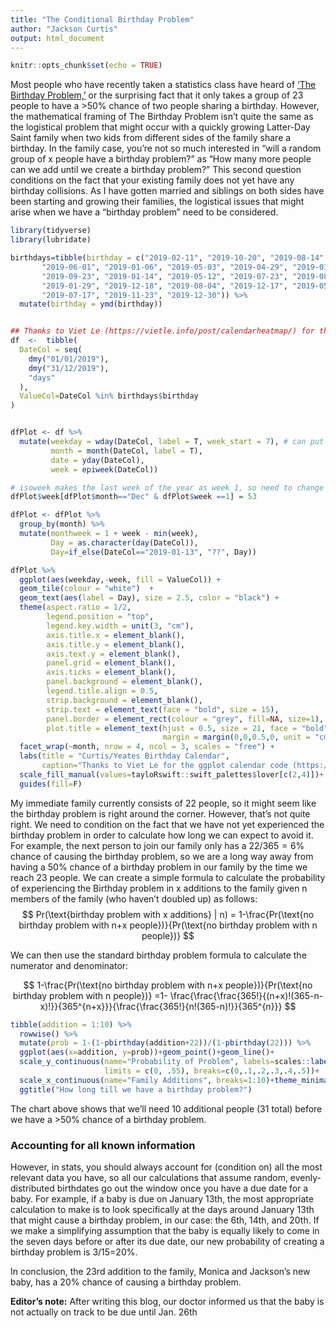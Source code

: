 ```yaml
---
title: "The Conditional Birthday Problem"
author: "Jackson Curtis"
output: html_document
---
```


```r
knitr::opts_chunk$set(echo = TRUE)
```





Most people who have recently taken a statistics class have heard of ['The Birthday Problem,'](https://en.wikipedia.org/wiki/Birthday_problem) or the surprising fact that it only takes a group of 23 people to have a >50% chance of two people sharing a birthday. However, the mathematical framing of The Birthday Problem isn't quite the same as the logistical problem that might occur with a quickly growing Latter-Day Saint family when two kids from different sides of the family share a birthday. In the family case, you're not so much interested in "will a random group of x people have a birthday problem?" as "How many more people can we add until we create a birthday problem?" This second question conditions on the fact that your existing family does not yet have any birthday collisions. As I have gotten married and siblings on both sides have been starting and growing their families, the logistical issues that might arise when we have a "birthday problem" need to be considered.

```r
library(tidyverse)
library(lubridate)

birthdays=tibble(birthday = c("2019-02-11", "2019-10-20", "2019-08-14", "2019-08-15",
       "2019-06-01", "2019-01-06", "2019-05-03", "2019-04-29", "2019-01-20",
       "2019-09-23", "2019-01-14", "2019-05-12", "2019-07-23", "2019-08-22",
       "2019-01-29", "2019-12-18", "2019-08-04", "2019-12-17", "2019-05-14",
       "2019-07-17", "2019-11-23", "2019-12-30")) %>%
  mutate(birthday = ymd(birthday))


## Thanks to Viet Le (https://vietle.info/post/calendarheatmap/) for the awesome calendar code!
df  <-  tibble(
  DateCol = seq(
    dmy("01/01/2019"),
    dmy("31/12/2019"),
    "days"
  ),
  ValueCol=DateCol %in% birthdays$birthday
)


dfPlot <- df %>%
  mutate(weekday = wday(DateCol, label = T, week_start = 7), # can put week_start = 1 to start week on Monday
         month = month(DateCol, label = T),
         date = yday(DateCol),
         week = epiweek(DateCol))

# isoweek makes the last week of the year as week 1, so need to change that to week 53 for the plot
dfPlot$week[dfPlot$month=="Dec" & dfPlot$week ==1] = 53

dfPlot <- dfPlot %>%
  group_by(month) %>%
  mutate(monthweek = 1 + week - min(week),
         Day = as.character(day(DateCol)),
         Day=if_else(DateCol=="2019-01-13", "??", Day))

dfPlot %>%
  ggplot(aes(weekday,-week, fill = ValueCol)) +
  geom_tile(colour = "white")  +
  geom_text(aes(label = Day), size = 2.5, color = "black") +
  theme(aspect.ratio = 1/2,
        legend.position = "top",
        legend.key.width = unit(3, "cm"),
        axis.title.x = element_blank(),
        axis.title.y = element_blank(),
        axis.text.y = element_blank(),
        panel.grid = element_blank(),
        axis.ticks = element_blank(),
        panel.background = element_blank(),
        legend.title.align = 0.5,
        strip.background = element_blank(),
        strip.text = element_text(face = "bold", size = 15),
        panel.border = element_rect(colour = "grey", fill=NA, size=1),
        plot.title = element_text(hjust = 0.5, size = 21, face = "bold",
                                  margin = margin(0,0,0.5,0, unit = "cm"))) +
  facet_wrap(~month, nrow = 4, ncol = 3, scales = "free") +
  labs(title = "Curtis/Yeates Birthday Calendar", 
       caption="Thanks to Viet Le for the ggplot calendar code (https://vietle.info/post/calendarheatmap/)")+
  scale_fill_manual(values=tayloRswift::swift_palettes$lover[c(2,4)])+
  guides(fill=F)
```

My immediate family currently consists of 22 people, so it might seem like the birthday problem is right around the corner. However, that's not quite right. We need to condition on the fact that we have not yet experienced the birthday problem in order to calculate how long we can expect to avoid it. For example, the next person to join our family only has a $22/365 =  6\%$ chance of causing the birthday problem, so we are a long way away from having a 50%  chance of a birthday problem in our family by the time we reach 23 people. We can create a simple formula to calculate the probability of experiencing the Birthday problem in x additions to the family given n members of the family (who haven't doubled up) as follows:
$$
Pr(\text{birthday problem with x additions} | n) = 1-\frac{Pr(\text{no birthday problem with n+x people})}{Pr(\text{no birthday problem with n  people})} 
$$

We can then use the standard birthday problem formula to calculate the numerator and denominator:

$$
1-\frac{Pr(\text{no birthday problem with n+x people})}{Pr(\text{no birthday problem with n people})} =1- \frac{\frac{\frac{365!}{(n+x)!(365-n-x)!}}{365^{n+x}}}{\frac{\frac{365!}{n!(365-n)!}}{365^{n}}}
$$



```r
tibble(addition = 1:10) %>%
  rowwise() %>%
  mutate(prob = 1-(1-pbirthday(addition+22))/(1-pbirthday(22))) %>%
  ggplot(aes(x=addition, y=prob))+geom_point()+geom_line()+
  scale_y_continuous(name="Probability of Problem", labels=scales::label_percent(accuracy = 1),
                     limits = c(0, .55), breaks=c(0,.1,.2,.3,.4,.5))+
  scale_x_continuous(name="Family Additions", breaks=1:10)+theme_minimal()+
  ggtitle("How long till we have a birthday problem?")
```

The chart above shows that we'll need 10 additional people (31 total) before we have a >50% chance of a birthday problem.

### Accounting for all known information

However, in stats, you should always account for (condition on) all the most relevant data you have, so all our calculations that assume random, evenly-distributed birthdates go out the window once you have a due date for a baby. For example, if a baby is due on January 13th, the most appropriate calculation to make is to look specifically at the days around January 13th that might cause a birthday problem, in our case: the 6th, 14th, and 20th. If we make a simplifying assumption that the baby is equally likely to come in the seven days before or after its due date, our new probability of creating a birthday problem is 3/15=20%.

In conclusion, the 23rd addition to the family, Monica and Jackson's new baby, has a 20% chance of causing a birthday problem. 


**Editor's note:** After writing this blog, our doctor informed us that the baby is not actually on track to be due until Jan. 26th
